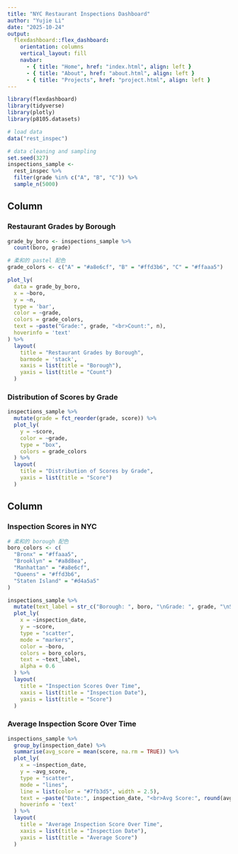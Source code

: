 ```yaml
---
title: "NYC Restaurant Inspections Dashboard"
author: "Yujie Li"
date: "2025-10-24"
output: 
  flexdashboard::flex_dashboard:
    orientation: columns
    vertical_layout: fill
    navbar:
      - { title: "Home", href: "index.html", align: left }
      - { title: "About", href: "about.html", align: left }
      - { title: "Projects", href: "project.html", align: left }
---
```

```r
library(flexdashboard)
library(tidyverse)
library(plotly)
library(p8105.datasets)
```
```r
# load data
data("rest_inspec")

# data cleaning and sampling
set.seed(327)
inspections_sample <- 
  rest_inspec %>%
  filter(grade %in% c("A", "B", "C")) %>%
  sample_n(5000)
```

Column {data-width=350}
-----------------------------------------------------------------------

### Restaurant Grades by Borough
```r
grade_by_boro <- inspections_sample %>%
  count(boro, grade)

# 柔和的 pastel 配色
grade_colors <- c("A" = "#a8e6cf", "B" = "#ffd3b6", "C" = "#ffaaa5")

plot_ly(
  data = grade_by_boro,
  x = ~boro,
  y = ~n,
  type = 'bar',
  color = ~grade,
  colors = grade_colors,
  text = ~paste("Grade:", grade, "<br>Count:", n),
  hoverinfo = 'text'
) %>%
  layout(
    title = "Restaurant Grades by Borough",
    barmode = 'stack',
    xaxis = list(title = "Borough"),
    yaxis = list(title = "Count")
  )
```

### Distribution of Scores by Grade
```r
inspections_sample %>%
  mutate(grade = fct_reorder(grade, score)) %>%
  plot_ly(
    y = ~score,
    color = ~grade,
    type = "box",
    colors = grade_colors
  ) %>%
  layout(
    title = "Distribution of Scores by Grade",
    yaxis = list(title = "Score")
  )
```

Column {data-width=650}
-----------------------------------------------------------------------

### Inspection Scores in NYC
```r
# 柔和的 borough 配色
boro_colors <- c(
  "Bronx" = "#ffaaa5",
  "Brooklyn" = "#a8d8ea", 
  "Manhattan" = "#a8e6cf",
  "Queens" = "#ffd3b6",
  "Staten Island" = "#d4a5a5"
)

inspections_sample %>%
  mutate(text_label = str_c("Borough: ", boro, "\nGrade: ", grade, "\nScore: ", score)) %>%
  plot_ly(
    x = ~inspection_date,
    y = ~score,
    type = "scatter",
    mode = "markers",
    color = ~boro,
    colors = boro_colors,
    text = ~text_label,
    alpha = 0.6
  ) %>%
  layout(
    title = "Inspection Scores Over Time",
    xaxis = list(title = "Inspection Date"),
    yaxis = list(title = "Score")
  )
```

### Average Inspection Score Over Time
```r
inspections_sample %>%
  group_by(inspection_date) %>%
  summarise(avg_score = mean(score, na.rm = TRUE)) %>%
  plot_ly(
    x = ~inspection_date,
    y = ~avg_score,
    type = "scatter",
    mode = "lines",
    line = list(color = "#7fb3d5", width = 2.5),
    text = ~paste("Date:", inspection_date, "<br>Avg Score:", round(avg_score, 2)),
    hoverinfo = 'text'
  ) %>%
  layout(
    title = "Average Inspection Score Over Time",
    xaxis = list(title = "Inspection Date"),
    yaxis = list(title = "Average Score")
  )
```